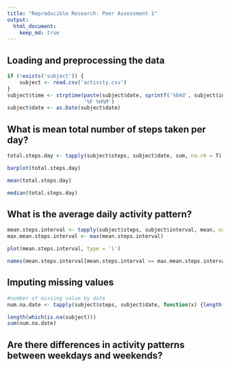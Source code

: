 ```yaml
---
title: "Reproducible Research: Peer Assessment 1"
output: 
  html_document:
    keep_md: true
---
```



## Loading and preprocessing the data
```r
if (!exists('subject')) {
    subject <- read.csv('activity.csv')
}
subject$time <- strptime(paste(subject$date, sprintf('%04d', subject$interval)),
                         '%F %H%M')
subject$date <- as.Date(subject$date)
```


## What is mean total number of steps taken per day?
```r
total.steps.day <- tapply(subject$steps, subject$date, sum, na.rm = T)

barplot(total.steps.day)

mean(total.steps.day)

median(total.steps.day)
```


## What is the average daily activity pattern?
```r
mean.steps.interval <- tapply(subject$steps, subject$interval, mean, na.rm = T)
max.mean.steps.interval <- max(mean.steps.interval)

plot(mean.steps.interval, type = 'l')

names(mean.steps.interval[mean.steps.interval == max.mean.steps.interval])
```


## Imputing missing values
```r
#number of missing value by date
num.na.date <- tapply(subject$steps, subject$date, function(x) {length(which(is.na(x)))} )

length(which(is.na(subject)))
sum(num.na.date)

```


## Are there differences in activity patterns between weekdays and weekends?
